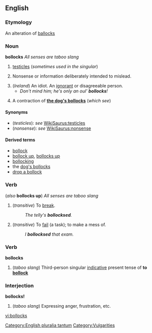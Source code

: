 ==English==
===Etymology===
An alteration of [[ballocks]]

===Noun===
'''bollocks''' {{pluralonly}} ''All senses are taboo slang''

# {{UK}} [[testicle]]s (''sometimes used in the singular'')
# {{UK}} Nonsense or information deliberately intended to mislead.
# (''Ireland'') An idiot. An [[ignorant]] or disagreeable person.
#*''Don't mind him; he's only an oul' '''''bollocks'''''!''
# {{UK}} A contraction of '''[[dog's bollocks|the dog's bollocks]]''' (''which see'')

====Synonyms====
*(''testicles''): ''see'' [[WikiSaurus:testicles]]
*(''nonsense''): ''see'' [[WikiSaurus:nonsense]]

====Derived terms====
*[[bollock]]
*[[bollock up]], [[bollocks up]]
*[[bollocking]]
*the [[dog's bollocks]]
*[[drop a bollock]]

===Verb===
{{en-infl-reg-sibilant|bollock|s||}} (''also'' '''bollocks up''') ''All senses are taboo slang''

#(''transitive'') {{UK}} To [[break]].
#:''The telly's '''bollocksed'''.''
#(''transitive'') {{UK}} To [[fail]] (a task); to make a mess of.
#:''I '''bollocksed''' that exam.''

===Verb===
'''bollocks'''

#{{UK}} (''taboo slang'') Third-person singular [[indicative]] present tense of '''to [[bollock]]'''

===Interjection===
'''bollocks!'''

#{{UK}} (''taboo slang'') Expressing anger, frustration, etc.

[[Category:English pluralia tantum]]
[[Category:Vulgarities]]

[[vi:bollocks]]